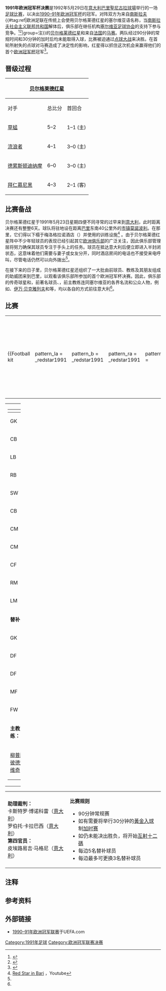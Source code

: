 {{noteTA|G1=football|G2=uefa}}
{{Infobox football match
|            title = 1991年欧洲冠军杯决赛
|            image = [[File:Finale1991.jpg|File:Finale1991.jpg]]
|            event = [[1990–91年欧洲冠军杯|1990–91年欧洲冠军杯]]
|            team1 = [[贝尔格莱德红星|贝尔格莱德红星]]
| team1association = {{flagicon|YUG|size=30px}}
|       team1score = 0
|            team2 = [[马赛足球俱乐部|马赛]]
| team2association = {{flagicon|FRA|size=30px}}
|       team2score = 0
|             date = 1991年5月29日
|          details = [[贝尔格莱德红星|贝尔格莱德红星]]于[[点球大战|点球大战]]以5–3获胜
|          stadium = [[聖尼古拉球場|聖尼古拉球場]]
|             city = [[巴里|巴里]]
|          referee = {{link-en|图利奥·拉内塞|Tullio Lanese}}（[[意大利足球协会|意大利]]）人
|       attendance = 56,000人
|         previous = [[1990年欧洲冠军杯决赛|1990]]
|             next = [[1992年欧洲冠军杯决赛|1992]]
}}

'''1991年欧洲冠军杯决赛'''是1992年5月29日在[[意大利|意大利]][[巴里|巴里]][[聖尼古拉球場|聖尼古拉球場]]举行的一场[[足球比赛|足球比赛]]，以决出[[1990–91年欧洲冠军杯|1990–91年欧洲冠军杯]]的冠军。对阵双方为来自[[南斯拉夫|南斯拉夫]]{{#tag:ref|欧洲足联在传统上会使用贝尔格莱德红星的塞尔维亚语名称{{lang|sr|''Crvena Zvezda''}}，当[[南斯拉夫社会主义联邦共和国|南斯拉夫社会主义联邦共和国]]解体后，俱乐部在继任机构[[塞尔维亚足球协会|塞尔维亚足球协会]]的支持下参与竞争。<ref>{{cite web |url=http://en.archive.uefa.com/competitions/ucl/history/season=1990/intro.html |title=1990/91: Crvena Zvezda spot on |work=Archive: UEFA Champions League |publisher=UEFA |accessdate=2011-04-08 |deadurl=yes |archiveurl=https://archive.today/20120711131333/http://en.archive.uefa.com/competitions/ucl/history/season=1990/intro.html |archivedate=2012-07-11 |df= }}</ref><ref>{{cite web |url=http://www.uefa.com/memberassociations/association=SRB/honours/index.html |title=Member associations: Serbia: Honours |publisher=UEFA |accessdate=2011-04-08 |archive-date=2018-12-08 |archive-url=https://web.archive.org/web/20181208124009/https://www.uefa.com/memberassociations/association=srb/honours/index.html |dead-url=no }}</ref>|group=注}}的[[贝尔格莱德红星|贝尔格莱德红星]]和来自[[法国|法国]]的[[马赛足球俱乐部|马赛]]。两队经过90分钟的常规时间和30分钟的加时后均未能取得入球，比赛被迫通过[[点球大战|点球大战]]来决胜。{{link-en|曼努埃尔·阿莫鲁索|Manuel Amoros}}在首轮所射失的点球对马赛造成了决定性的影响，红星得以抓住这次机会来赢得他们的首个[[欧洲冠军杯|欧洲冠军杯]]冠军<ref>{{cite web |url=http://www.crvenazvezdafk.com/en/istorija/bari.html |title=Bari 1991 |publisher=FC Crvena Zvezda |accessdate=2014-09-09 |archive-date=2016-04-24 |archive-url=https://web.archive.org/web/20160424183224/http://www.crvenazvezdafk.com/en/istorija/bari.html |dead-url=no }}</ref>。

==晋级过程==
{{details|1990–91年欧洲冠军杯}}

{|class="wikitable" style="text-align:center"
|-
!colspan=4|{{flagicon|YUG}} [[贝尔格莱德红星|贝尔格莱德红星]]
!阶段<ref>{{cite web|url=http://www.rsssf.com/ec/ec199091.html|title=European Competitions 1990-91|publisher=Rec.Sport.Soccer Statistics Foundation|accessdate=2014-09-09|archive-date=2017-06-07|archive-url=https://web.archive.org/web/20170607115524/http://www.rsssf.com/ec/ec199091.html|dead-url=no}}</ref>
!colspan=4|{{flagicon|FRA}} [[马赛足球俱乐部|马赛]]
|- style="background:#c1e0ff"
|对手
|总比分
|首回合
|次回合
|
|对手
|总比分
|首回合
|次回合
|-
|align=left|{{flagicon|SUI}} [[蘇黎世草蜢足球俱樂部|草蜢]]
|5–2
|1–1 (主)
|4–1 (客)
|style="background:#c1e0ff;"|[[1990–91年欧洲冠军杯#第一圈|第一圈]]
|align=left|{{flagicon|ALB}} [[地拉那迪纳摩|地拉那迪纳摩]]
|5–1
|5–1 (主)
|0–0 (客)
|-
|align=left|{{flagicon|SCO}} [[流浪者足球俱乐部|流浪者]]
|4–1
|3–0 (主)
|1–1 (客)
|style="background:#c1e0ff;"|[[1990–91年欧洲冠军杯#第二圈|第二圈]]
|align=left|{{flagicon|POL}} [[波茲南萊克足球俱樂部|波兹南莱克]]
|8–4
|2–3 (客)
|6–1 (主)
|-
|align=left|{{flagicon|GDR}} [[德累斯顿迪纳摩|德累斯顿迪纳摩]]
|6–0
|3–0 (主)
|3–0 (客)
|style="background:#c1e0ff;"|[[1990–91年欧洲冠军杯#半準決賽|四分之一决赛]]
|align=left|{{flagicon|ITA}} [[AC米兰|AC米兰]]
|4–1
|1–1 (客)
|3–0 (主)
|-
|align=left|{{flagicon|GER}} [[拜仁慕尼黑|拜仁慕尼黑]]
|4–3
|2–1 (客)
|2–2 (主)
|style="background:#c1e0ff;"|[[1990–91年欧洲冠军杯#準決賽|半决赛]]
|align=left|{{flagicon|URS}} [[莫斯科斯巴达|莫斯科斯巴达]]
|5–2
|3–1 (客)
|2–1 (主)
|}

==比赛备战==
贝尔格莱德红星于1991年5月23日星期四便不同寻常的过早来到[[意大利|意大利]]，此时距离决赛还有整整6天。球队将驻地设在距离[[巴里|巴里]]东南40公里外的[[市镇_(意大利)|市镇]][[莫諾波利|莫諾波利]]。在那里，它们得以下榻于梅洛格拉诺酒店（{{lang|it|Il Melograno Hotel}}）并使用{{link-en|AC莫诺波利|S.S. MonosPolis}}的训练设施<ref name="RedStarinBari">[http://www.youtube.com/watch?v=SayFXn08f_g Red Star in Bari] {{Wayback|url=http://www.youtube.com/watch?v=SayFXn08f_g |date=20160415050343 }}，Youtube</ref> 。由于贝尔格莱德红星阵中不少年轻球员的表现已经引起其它[[欧洲|欧洲]][[足球俱乐部|俱乐部]]的广泛关注，因此俱乐部管理层将努力确保其球员专注于手头上的任务。球员在抵达意大利后便立即进入半封闭状态，这意味着他们需要与妻子或女友分开，同时酒店房间的电话也不接受来电呼叫，尽管电话仍然可以向外拨出<ref name="RedStarinBari"/>。

在接下来的日子里，贝尔格莱德红星还组织了一大批由前球员、教练及其朋友组成的助威团来到巴里，以观看该俱乐部所参加的首个欧洲冠军杯决赛。因此，俱乐部的传奇球星{{link-en|拉伊科·米蒂奇|Rajko Mitić}}和{{link-en|德拉格斯拉夫·塞库拉莱奇|Dragoslav Šekularac}}，前著名球员{{link-en|什尔丹·姆尔库希奇|Srđan Mrkušić}}、{{link-en|斯坦尼斯拉夫·卡拉西|Stanislav Karasi}}，前主教练{{link-en|米罗拉德·帕维奇|Milorad Pavić (footballer)}}连同塞尔维亚的各界名流和公众人物，例如{{link-en|柳巴·塔蒂奇|Ljuba Tadić}}、[[伊万·贝克雅列夫|伊万·贝克雅列夫]]和{{link-en|博拉·多尔德维奇|Bora Đorđević}}等，均以各自的方式前往意大利<ref name="RedStarinBari"/>。

==比赛==
{{footballbox
|date=1991年5月29日
|time=20:15 [[欧洲中部夏令时间|CEST]]
|team1=[[贝尔格莱德红星|贝尔格莱德红星]] {{flagicon|YUG}}
|score=0–0
|aet=yes
|report=[http://www.uefa.com/uefachampionsleague/season=1990/matches/round=40/match=4373/postmatch/lineups/index.html 报告]
|team2={{flagicon|FRA}} [[马赛足球俱乐部|马赛]]
|stadium=[[巴里|巴里]] [[圣尼古拉球场|圣尼古拉球场]]
|attendance=56,000人
|referee={{link-en|图利奥·拉内塞|Tullio Lanese}}（[[意大利足球协会|意大利]]）
|penalties1=[[罗伯特·普罗辛内茨基|-{zh-hans:普罗辛内茨基;zh-hk:普辛尼基;zh-tw:普羅辛內茨基;}-]] {{pengoal}}<br />[[德拉吉萨·比尼奇|比尼奇]] {{pengoal}}<br />{{link-en|米奥德拉格·贝洛德迪奇|Miodrag Belodedici|贝洛德迪奇}} {{pengoal}}<br />[[施尼沙·米赫洛域|-{zh-hans:米哈伊洛维奇;zh-hk:米赫洛域;zh-tw:米哈伊洛維奇;}-]] {{pengoal}}<br />[[达尔科·潘采夫|潘采夫]] {{pengoal}}
|penaltyscore=5–3
|penalties2={{penmiss|扑出}} {{link-en|曼努埃尔·阿莫鲁索|Manuel Amoros|阿莫鲁索}}<br />{{pengoal}} {{link-en|贝尔纳·卡索尼|Bernard Casoni|卡索尼}}<br />{{pengoal}} [[让-皮埃尔·帕潘|-{zh-hans:帕潘;zh-hk:柏賓;}-]]<br />{{pengoal}} [[卡洛斯·莫泽|莫泽]]}}

{| width=92%
|-
|{{Football kit
 | pattern_la = _redstar1991
 | pattern_b  = _redstar1991
 | pattern_ra = _redstar1991
 | pattern_sh = 
 | leftarm    = DD0000
 | body       = DD0000
 | rightarm   = DD0000
 | shorts     = FF0000
 | socks      = FF0000
 | title      = 贝尔格莱德红星
}}
|{{Football kit
 | pattern_la = _om9091
 | pattern_b  =_om9091
 | pattern_ra = _om9091
 | pattern_sh =_om0203_h
 | pattern_so =_om0405home
 | leftarm    = FFFFFF
 | body       = FFFFFF
 | rightarm   = FFFFFF
 | shorts     = FFFFFF
 | socks      = FFFFFF
 | title      = 马赛
}}
|}

{| width="100%"
|valign="top" width="40%"|
{| style="font-size:90%" cellspacing="0" cellpadding="0"
|-
!width=25| !!width=25|
|-
|GK ||'''1''' ||{{flagicon|YUG}} {{link-en|斯特凡·斯托亚诺维奇|Stevan Stojanović}} [[File:Captain_sports.svg|10px]]
|-
|CB ||'''2''' ||{{flagicon|YUG}} {{link-en|弗拉基米尔·尤戈维奇|Vladimir Jugović}}
|-
|LB ||'''3''' ||{{flagicon|YUG}} {{link-en|斯洛博丹·马罗维奇|Slobodan Marović}} || {{yel|61}}
|-
|RB ||'''4''' ||{{flagicon|YUG}} {{link-en|雷菲克·萨巴纳佐维奇|Refik Šabanadžović}}
|-
|SW ||'''5''' ||{{flagicon|ROU}} {{link-en|米奥德拉格·贝洛德迪奇|Miodrag Belodedici}}
|-
|CB ||'''6''' ||{{flagicon|YUG}} {{link-en|伊利亚·奈多斯基|Ilija Najdoski}}
|-
|CM ||'''7''' ||{{flagicon|YUG}} [[罗伯特·普罗辛内茨基|-{zh-hans:罗伯特·普罗辛内茨基;zh-hk:羅拔·普辛尼基;zh-tw:羅伯特·普羅辛內茨基;}-]]
|-
|CM ||'''8''' ||{{flagicon|YUG}} [[施尼沙·米赫洛域|-{zh-hans:斯尼萨·米哈伊洛维奇;zh-hk:施尼沙·米赫洛域;zh-tw:斯尼薩·米哈伊洛維奇;}-]] || {{yel|40}}
|-
|CF ||'''9''' ||{{flagicon|YUG}} [[达尔科·潘采夫|达尔科·潘采夫]]
|-
|RM ||'''10'''||{{flagicon|YUG}} [[德扬·萨维切维奇|德扬·萨维切维奇]] || || {{suboff|84}}
|-
|LM ||'''11'''||{{flagicon|YUG}} [[德拉吉萨·比尼奇|德拉吉萨·比尼奇]] || {{yel|26}}
|-
|colspan=3|'''替补：'''
|-
|GK ||'''12'''||{{flagicon|YUG}} {{link-en|米利奇·约瓦诺维奇|Milić Jovanović}}
|-
|DF ||'''13'''||{{flagicon|YUG}} {{link-en|伊维卡·莫姆奇洛维奇|Ivica Momčilović}}
|-
|DF ||'''14'''||{{flagicon|YUG}} {{link-en|拉德·托西奇|Rade Tošić}}
|-
|MF ||'''15'''||{{flagicon|YUG}} {{link-en|弗拉达·斯托希奇|Vlada Stošić}} || || {{subon|84}}
|-
|FW ||'''16'''||{{flagicon|YUG}} {{link-en|弗拉丹·卢基奇|Vladan Lukić}}
|-
|colspan=3|'''主教练：'''
|-
|colspan=4|{{flagicon|YUG}} [[柳普科·彼德洛维奇|柳普科·彼德洛维奇]]
|}
|valign="top"|[[File:Red_Star_Belgrade-Olympique_Marseille_1991-05-29.svg|300px]]
|valign="top" width="50%"|
{| style="font-size: 90%; margin: auto;" cellspacing="0" cellpadding="0"
|-
!width=25| !!width=25|
|-
|GK ||'''1''' ||{{flagicon|FRA}} {{link-en|帕斯卡尔·奥尔梅塔|Pascal Olmeta}}
|-
|RM ||'''2''' ||{{flagicon|FRA}} {{link-en|曼努埃尔·阿莫鲁索|Manuel Amoros}}
|-
|LM ||'''3''' ||{{flagicon|FRA}} {{link-en|埃里克·迪梅科|Éric Di Meco}} || || {{suboff|112}}
|-
|CB ||'''4''' ||{{flagicon|FRA}} [[巴希尔·波利|巴希尔·波利]] || {{yel|28}}
|-
|CB ||'''5''' ||{{flagicon|BRA}} [[卡洛斯·莫泽|卡洛斯·莫泽]]
|-
|CM ||'''6''' ||{{flagicon|FRA}} {{link-en|布鲁诺·谢尔曼|Bruno Germain}}
|-
|CB ||'''7''' ||{{flagicon|FRA}} {{link-en|贝尔纳·卡索尼|Bernard Casoni}}
|-
|RF ||'''8''' ||{{flagicon|ENG}} [[克里斯·沃德尔|克里斯·沃德尔]]
|-
|CF ||'''9''' ||{{flagicon|FRA}} [[让-皮埃尔·帕潘|-{zh-hans:让-皮埃尔·帕潘;zh-hk:桑-比耶·柏賓;}-]] [[File:Captain_sports.svg|10px]]
|-
|LF ||'''10'''||{{flagicon|GHA}} [[阿贝迪·贝利|阿贝迪·贝利]]
|-
|CM ||'''11'''||{{flagicon|FRA}} {{link-en|洛朗·富尼耶|Laurent Fournier}} || || {{suboff|75}}
|-
|colspan=3|'''替补：'''
|-
|GK ||'''16'''||{{flagicon|FRA}} {{link-en|阿兰·卡萨诺瓦|Alain Casanova}}
|-
|DF ||'''15'''||{{flagicon|FRA}} {{link-en|埃里克·穆拉|Éric Mura}}
|-
|MF ||'''12'''||{{flagicon|YUG}} [[德拉甘·斯托伊科维奇|-{zh-hans:德拉甘·斯托伊科维奇; zh-hk:積根·史杜高域;}-]] || || {{subon|112}}
|-
|MF ||'''13'''||{{flagicon|FRA}} {{link-en|菲利普·韦尔克吕斯|Philippe Vercruysse}} || || {{subon|75}}
|-
|MF ||'''14'''||{{flagicon|FRA}} [[让·蒂加纳|-{zh-hans:让·蒂加纳; zh-hk:讓·泰簡拿;}-]] 
|-
|colspan=3|'''主教练：'''
|-
|colspan=4|{{flagicon|BEL}} [[雷蒙·高達斯|雷蒙·高達斯]]
|}
|}

{| width=100% style="font-size: 90%"
|
'''助理裁判：'''
<br />{{flagicon|ITA}} 卡斯特罗·博诺科雷（[[意大利足球协会|意大利]]）
<br />{{flagicon|ITA}} 罗伯托·卡拉巴西（[[意大利足球协会|意大利]]）
<br />'''第四官员：'''
<br />{{flagicon|ITA}} 皮埃路易吉·马格尼（[[意大利足球协会|意大利]]）
|style="width:60%; vertical-align:top;"|
'''比赛规则'''
*90分钟常规赛
*如有需要将举行30分钟的[[黃金入球|黃金入球]]制[[加时赛|加时赛]]
*如仍未能决出胜负，将开始[[互射十二碼|互射十二碼]]
*每边5名替补球员
*每边最多可更换3名替补球员
|}

==注释==
{{reflist|group=注}}

==参考资料==
{{reflist}}

==外部链接==
*[https://archive.today/20120711131333/http://en.archive.uefa.com/competitions/ucl/history/season=1990/intro.html 1990–91年欧洲冠军联赛]于UEFA.com

{{歐洲冠軍聯賽球季}}

[[Category:1991年足球|Category:1991年足球]]
[[Category:欧洲冠军联赛决赛|Category:欧洲冠军联赛决赛]]